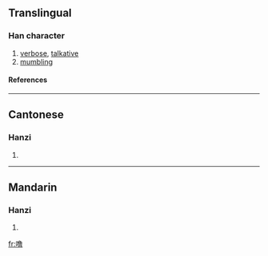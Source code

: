 {{see|嚕}}

==Translingual==
===Han character===
{{Han char|rn=30|rad=口|as=12|sn=15|four=|canj=口弓田日 (RNWA), X口弓田日 (XRNWA)}}
# [[verbose]], [[talkative]]
# [[mumble|mumbling]]
====References====
{{Han ref|kx=0209.151|hdz=10685.120|uh=565C|ud=22108}}
----
==Cantonese==
===Hanzi===
{{yue-hanzi|jyut=|y=lou1}}
# {{defn|Cantonese}}
----
==Mandarin==
===Hanzi===
{{cmn-hanzi|tra=嚕|pin=[[lū]] (lu1)|wg=lu<sup>1</sup>}}
# {{defn|Mandarin}}

[[fr:噜]]